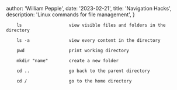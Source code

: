 
  author: 'William Pepple',
  date: '2023-02-21',
  title: 'Navigation Hacks',
  description:
    'Linux commands for file management',
}



```
    ls                  view visible files and folders in the directory

    ls -a               view every content in the directory

    pwd                 print working directory

    mkdir "name"        create a new folder

    cd ..               go back to the parent directory

    cd /                go to the home directory
```

